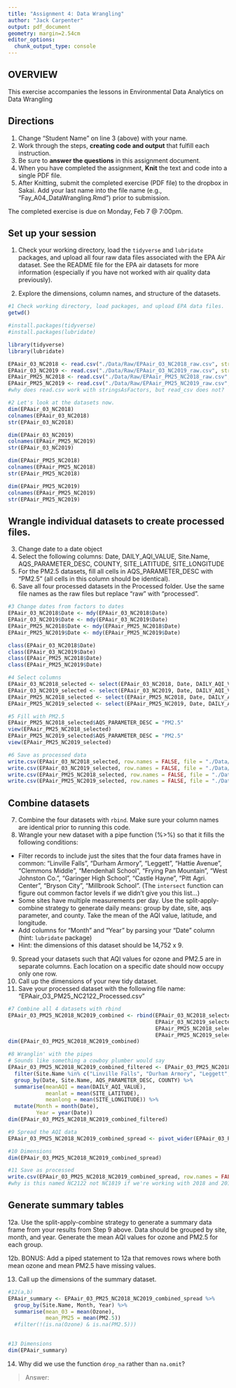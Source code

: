 ```yaml
---
title: "Assignment 4: Data Wrangling"
author: "Jack Carpenter"
output: pdf_document
geometry: margin=2.54cm
editor_options: 
  chunk_output_type: console
---
```


## OVERVIEW

This exercise accompanies the lessons in Environmental Data Analytics on Data Wrangling 

## Directions
1. Change "Student Name" on line 3 (above) with your name.
2. Work through the steps, **creating code and output** that fulfill each instruction.
3. Be sure to **answer the questions** in this assignment document.
4. When you have completed the assignment, **Knit** the text and code into a single PDF file.
5. After Knitting, submit the completed exercise (PDF file) to the dropbox in Sakai. Add your last name into the file name (e.g., "Fay_A04_DataWrangling.Rmd") prior to submission.

The completed exercise is due on Monday, Feb 7 @ 7:00pm.

## Set up your session 
1. Check your working directory, load the `tidyverse` and `lubridate` packages, and upload all four raw data files associated with the EPA Air dataset. See the README file for the EPA air datasets for more information (especially if you have not worked with air quality data previously). 

2. Explore the dimensions, column names, and structure of the datasets. 

```r
#1 Check working directory, load packages, and upload EPA data files.
getwd()

#install.packages(tidyverse)
#install.packages(lubridate)

library(tidyverse)
library(lubridate)

EPAair_03_NC2018 <- read.csv("./Data/Raw/EPAair_O3_NC2018_raw.csv", stringsAsFactors = TRUE)
EPAair_03_NC2019 <- read.csv("./Data/Raw/EPAair_O3_NC2019_raw.csv", stringsAsFactors = TRUE)
EPAair_PM25_NC2018 <- read.csv("./Data/Raw/EPAair_PM25_NC2018_raw.csv", stringsAsFactors = TRUE)
EPAair_PM25_NC2019 <- read.csv("./Data/Raw/EPAair_PM25_NC2019_raw.csv", stringsAsFactors = TRUE)
#why does read.csv work with stringsAsFactors, but read_csv does not? 

#2 Let's look at the datasets now.
dim(EPAair_03_NC2018)
colnames(EPAair_03_NC2018)
str(EPAair_03_NC2018)

dim(EPAair_03_NC2019)
colnames(EPAair_PM25_NC2019)
str(EPAair_03_NC2019)

dim(EPAair_PM25_NC2018)
colnames(EPAair_PM25_NC2018)
str(EPAair_PM25_NC2018)

dim(EPAair_PM25_NC2019)
colnames(EPAair_PM25_NC2019)
str(EPAair_PM25_NC2019)

```

## Wrangle individual datasets to create processed files.
3. Change date to a date object
4. Select the following columns: Date, DAILY_AQI_VALUE, Site.Name, AQS_PARAMETER_DESC, COUNTY, SITE_LATITUDE, SITE_LONGITUDE
5. For the PM2.5 datasets, fill all cells in AQS_PARAMETER_DESC with "PM2.5" (all cells in this column should be identical).
6. Save all four processed datasets in the Processed folder. Use the same file names as the raw files but replace "raw" with "processed".

```r
#3 Change dates from factors to dates
EPAair_03_NC2018$Date <- mdy(EPAair_03_NC2018$Date)
EPAair_03_NC2019$Date <- mdy(EPAair_03_NC2019$Date)
EPAair_PM25_NC2018$Date <- mdy(EPAair_PM25_NC2018$Date)
EPAair_PM25_NC2019$Date <- mdy(EPAair_PM25_NC2019$Date)

class(EPAair_03_NC2018$Date)
class(EPAair_03_NC2019$Date)
class(EPAair_PM25_NC2018$Date)
class(EPAair_PM25_NC2019$Date)

#4 Select columns
EPAair_03_NC2018_selected <- select(EPAair_03_NC2018, Date, DAILY_AQI_VALUE, Site.Name, AQS_PARAMETER_DESC, COUNTY, SITE_LATITUDE, SITE_LONGITUDE)
EPAair_03_NC2019_selected <- select(EPAair_03_NC2019, Date, DAILY_AQI_VALUE, Site.Name, AQS_PARAMETER_DESC, COUNTY, SITE_LATITUDE, SITE_LONGITUDE)
EPAair_PM25_NC2018_selected <- select(EPAair_PM25_NC2018, Date, DAILY_AQI_VALUE, Site.Name, AQS_PARAMETER_DESC, COUNTY, SITE_LATITUDE, SITE_LONGITUDE)
EPAair_PM25_NC2019_selected <- select(EPAair_PM25_NC2019, Date, DAILY_AQI_VALUE, Site.Name, AQS_PARAMETER_DESC, COUNTY, SITE_LATITUDE, SITE_LONGITUDE)

#5 Fill with PM2.5
EPAair_PM25_NC2018_selected$AQS_PARAMETER_DESC = "PM2.5"
view(EPAair_PM25_NC2018_selected)
EPAair_PM25_NC2019_selected$AQS_PARAMETER_DESC = "PM2.5"
view(EPAair_PM25_NC2019_selected)

#6 Save as processed data
write.csv(EPAair_03_NC2018_selected, row.names = FALSE, file = "./Data/Processed/EPAair_03_NC2018_processed.csv")
write.csv(EPAair_03_NC2019_selected, row.names = FALSE, file = "./Data/Processed/EPAair_03_NC2019_processed.csv")
write.csv(EPAair_PM25_NC2018_selected, row.names = FALSE, file = "./Data/Processed/EPAair_PM25_NC2018_processed.csv")
write.csv(EPAair_PM25_NC2019_selected, row.names = FALSE, file = "./Data/Processed/EPAair_PM25_NC2019_processed.csv")
```


## Combine datasets
7. Combine the four datasets with `rbind`. Make sure your column names are identical prior to running this code. 
8. Wrangle your new dataset with a pipe function (%>%) so that it fills the following conditions: 

* Filter records to include just the sites that the four data frames have in common: "Linville Falls", "Durham Armory", "Leggett", "Hattie Avenue", "Clemmons Middle", "Mendenhall School", "Frying Pan Mountain", "West Johnston Co.", "Garinger High School", "Castle Hayne", "Pitt Agri. Center", "Bryson City", "Millbrook School". (The `intersect` function can figure out common factor levels if we didn't give you this list...)
* Some sites have multiple measurements per day. Use the split-apply-combine strategy to generate daily means: group by date, site, aqs parameter, and county. Take the mean of the AQI value, latitude, and longitude.
* Add columns for "Month" and "Year" by parsing your "Date" column (hint: `lubridate` package)
* Hint: the dimensions of this dataset should be 14,752 x 9.

9. Spread your datasets such that AQI values for ozone and PM2.5 are in separate columns. Each location on a specific date should now occupy only one row.
10. Call up the dimensions of your new tidy dataset.
11. Save your processed dataset with the following file name: "EPAair_O3_PM25_NC2122_Processed.csv"

```r
#7 Combine all 4 datasets with rbind
EPAair_03_PM25_NC2018_NC2019_combined <- rbind(EPAair_03_NC2018_selected,
                                               EPAair_03_NC2019_selected,
                                               EPAair_PM25_NC2018_selected,
                                               EPAair_PM25_NC2019_selected)
dim(EPAair_03_PM25_NC2018_NC2019_combined)

#8 Wranglin' with the pipes
# Sounds like something a cowboy plumber would say
EPAair_03_PM25_NC2018_NC2019_combined_filtered <- EPAair_03_PM25_NC2018_NC2019_combined %>%
  filter(Site.Name %in% c("Linville Falls", "Durham Armory", "Leggett", "Hattie Avenue", "Clemmons Middle", "Mendenhall School", "Frying Pan Mountain", "West Johnston Co.", "Garinger High School", "Castle Hayne", "Pitt Agri. Center", "Bryson City", "Millbrook School")) %>%
  group_by(Date, Site.Name, AQS_PARAMETER_DESC, COUNTY) %>%
  summarise(meanAQI = mean(DAILY_AQI_VALUE),
            meanlat = mean(SITE_LATITUDE),
            meanlong = mean(SITE_LONGITUDE)) %>%
  mutate(Month = month(Date),
         Year = year(Date))
dim(EPAair_03_PM25_NC2018_NC2019_combined_filtered)

#9 Spread the AQI data 
EPAair_03_PM25_NC2018_NC2019_combined_spread <- pivot_wider(EPAair_03_PM25_NC2018_NC2019_combined_filtered, names_from = AQS_PARAMETER_DESC, values_from = meanAQI)

#10 Dimensions
dim(EPAair_03_PM25_NC2018_NC2019_combined_spread)

#11 Save as processed
write.csv(EPAair_03_PM25_NC2018_NC2019_combined_spread, row.names = FALSE, file = "./Data/Processed/EPAair_03_PM25_NC2122_Processed.csv")
#why is this named NC2122 not NC1819 if we're working with 2018 and 2019 data?
```


## Generate summary tables
12a. Use the split-apply-combine strategy to generate a summary data frame from your results from Step 9 above. Data should be grouped by site, month, and year. Generate the mean AQI values for ozone and PM2.5 for each group. 

12b. BONUS: Add a piped statement to 12a that removes rows where both mean ozone and mean PM2.5 have missing values. 

13. Call up the dimensions of the summary dataset.


```r
#12(a,b)
EPAair_summary <- EPAair_03_PM25_NC2018_NC2019_combined_spread %>%
  group_by(Site.Name, Month, Year) %>%
  summarise(mean_03 = mean(Ozone),
            mean_PM25 = mean(PM2.5))
  #filter(!(is.na(Ozone) & is.na(PM2.5)))
  

#13 Dimensions
dim(EPAair_summary)
```

14. Why did we use the function `drop_na` rather than `na.omit`?

> Answer: 
